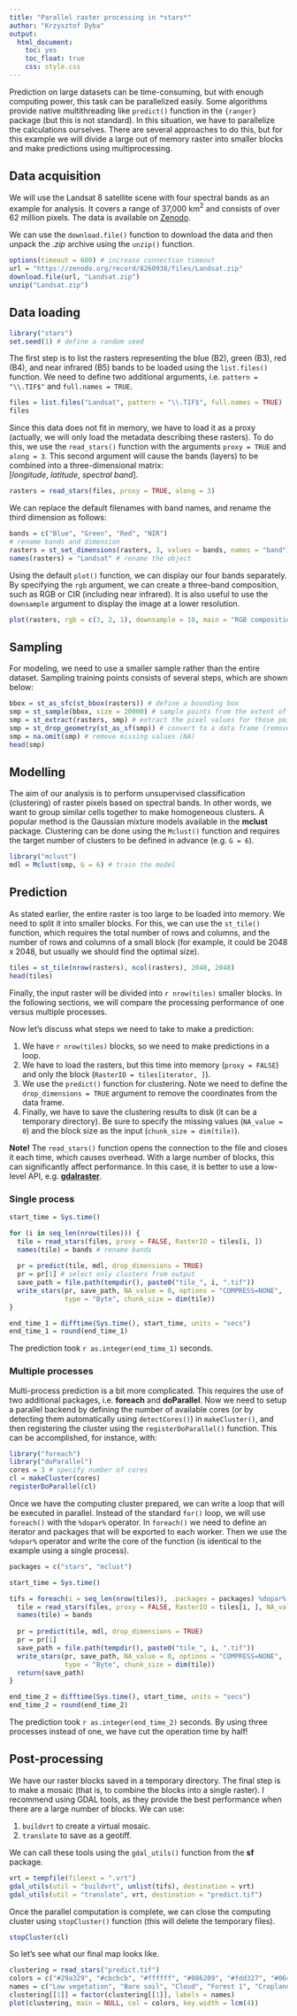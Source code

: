 ```yaml
---
title: "Parallel raster processing in *stars*"
author: "Krzysztof Dyba"
output:
  html_document:
    toc: yes
    toc_float: true
    css: style.css
---
```


Prediction on large datasets can be time-consuming, but with enough computing 
power, this task can be parallelized easily. Some algorithms provide native
multithreading like `predict()` function in the `{ranger}` package (but this is
not standard). In this situation, we have to parallelize the calculations
ourselves. There are several approaches to do this, but for this example we will
divide a large out of memory raster into smaller blocks and make predictions
using multiprocessing.

## Data acquisition

We will use the Landsat 8 satellite scene with four spectral bands as an example
for analysis. It covers a range of 37,000 km$^2$ and consists of over 62 million
pixels. The data is available on [Zenodo](https://zenodo.org/record/8260938).

We can use the `download.file()` function to download the data and then unpack the
*.zip* archive using the `unzip()` function.

```r
options(timeout = 600) # increase connection timeout
url = "https://zenodo.org/record/8260938/files/Landsat.zip"
download.file(url, "Landsat.zip")
unzip("Landsat.zip")
```

## Data loading

```r
library("stars")
set.seed(1) # define a random seed
```

The first step is to list the rasters representing the blue (B2), green (B3),
red (B4), and near infrared (B5) bands to be loaded using the `list.files()`
function. We need to define two additional arguments, i.e. `pattern = "\\.TIF$"`
and `full.names = TRUE`.

```r
files = list.files("Landsat", pattern = "\\.TIF$", full.names = TRUE)
files
```

Since this data does not fit in memory, we have to load it as a proxy (actually,
we will only load the metadata describing these rasters). To do this, we use the
`read_stars()` function with the arguments `proxy = TRUE` and `along = 3`. This
second argument will cause the bands (layers) to be combined into a
three-dimensional matrix: $[longitude, \ latitude, \ spectral \ band]$.

```r
rasters = read_stars(files, proxy = TRUE, along = 3)
```

We can replace the default filenames with band names, and rename the third
dimension as follows:

```r
bands = c("Blue", "Green", "Red", "NIR")
# rename bands and dimension
rasters = st_set_dimensions(rasters, 3, values = bands, names = "band")
names(rasters) = "Landsat" # rename the object
```

Using the default `plot()` function, we can display our four bands separately.
By specifying the `rgb` argument, we can create a three-band composition,
such as RGB or CIR (including near infrared). It is also useful to use the
`downsample` argument to display the image at a lower resolution.

```r
plot(rasters, rgb = c(3, 2, 1), downsample = 10, main = "RGB composition")
```

## Sampling

For modeling, we need to use a smaller sample rather than the entire dataset.
Sampling training points consists of several steps, which are shown below:

```r
bbox = st_as_sfc(st_bbox(rasters)) # define a bounding box
smp = st_sample(bbox, size = 20000) # sample points from the extent of the polygon
smp = st_extract(rasters, smp) # extract the pixel values for those points
smp = st_drop_geometry(st_as_sf(smp)) # convert to a data frame (remove geometry)
smp = na.omit(smp) # remove missing values (NA)
head(smp)
```

## Modelling

The aim of our analysis is to perform unsupervised classification (clustering)
of raster pixels based on spectral bands. In other words, we want to group similar
cells together to make homogeneous clusters. A popular method is the Gaussian
mixture models available in the **mclust** package. Clustering can be done using
the `Mclust()` function and requires the target number of clusters to be defined
in advance (e.g. `G = 6`).

```r
library("mclust")
mdl = Mclust(smp, G = 6) # train the model
```

## Prediction

As stated earlier, the entire raster is too large to be loaded into memory.
We need to split it into smaller blocks. For this, we can use the `st_tile()`
function, which requires the total number of rows and columns, and the number
of rows and columns of a small block (for example, it could be 2048 x 2048,
but usually we should find the optimal size).

```r
tiles = st_tile(nrow(rasters), ncol(rasters), 2048, 2048)
head(tiles)
```

Finally, the input raster will be divided into `r nrow(tiles)` smaller blocks.
In the following sections, we will compare the processing performance of one
versus multiple processes.

Now let's discuss what steps we need to take to make a prediction:

1. We have `r nrow(tiles)` blocks, so we need to make predictions in a loop.
2. We have to load the rasters, but this time into memory (`proxy = FALSE`) and
only the block (`RasterIO = tiles[iterator, ]`).
3. We use the `predict()` function for clustering. Note we need to define the
`drop_dimensions = TRUE` argument to remove the coordinates from the data frame.
4. Finally, we have to save the clustering results to disk (it can be a temporary
directory). Be sure to specify the missing values (`NA_value = 0`) and the block
size as the input (`chunk_size = dim(tile)`).

**Note!** The `read_stars()` function opens the connection to the file and closes
it each time, which causes overhead. With a large number of blocks, this can
significantly affect performance. In this case, it is better to use a low-level
API, e.g. **[gdalraster](https://github.com/USDAForestService/gdalraster)**.

### Single process

```r
start_time = Sys.time()

for (i in seq_len(nrow(tiles))) {
  tile = read_stars(files, proxy = FALSE, RasterIO = tiles[i, ])
  names(tile) = bands # rename bands
  
  pr = predict(tile, mdl, drop_dimensions = TRUE)
  pr = pr[1] # select only clusters from output
  save_path = file.path(tempdir(), paste0("tile_", i, ".tif"))
  write_stars(pr, save_path, NA_value = 0, options = "COMPRESS=NONE",
              type = "Byte", chunk_size = dim(tile))
}

end_time_1 = difftime(Sys.time(), start_time, units = "secs")
end_time_1 = round(end_time_1)
```

The prediction took `r as.integer(end_time_1)` seconds.

### Multiple processes

Multi-process prediction is a bit more complicated. This requires the use of
two additional packages, i.e. **foreach** and **doParallel**. Now we need to
setup a parallel backend by defining the number of available cores (or by
detecting them automatically using `detectCores()`) in `makeCluster()`, and then
registering the cluster using the `registerDoParallel()` function. This can be
accomplished, for instance, with:

```r
library("foreach")
library("doParallel")
cores = 3 # specify number of cores
cl = makeCluster(cores)
registerDoParallel(cl)
```

Once we have the computing cluster prepared, we can write a loop that will be
executed in parallel. Instead of the standard `for()` loop, we will use `foreach()`
with the `%dopar%` operator. In `foreach()` we need to define an iterator and
packages that will be exported to each worker. Then we use the `%dopar%` operator
and write the core of the function (is identical to the example using a single
process).

```r
packages = c("stars", "mclust")

start_time = Sys.time()

tifs = foreach(i = seq_len(nrow(tiles)), .packages = packages) %dopar% {
  tile = read_stars(files, proxy = FALSE, RasterIO = tiles[i, ], NA_value = 0)
  names(tile) = bands
  
  pr = predict(tile, mdl, drop_dimensions = TRUE)
  pr = pr[1]
  save_path = file.path(tempdir(), paste0("tile_", i, ".tif"))
  write_stars(pr, save_path, NA_value = 0, options = "COMPRESS=NONE",
              type = "Byte", chunk_size = dim(tile))
  return(save_path)
}

end_time_2 = difftime(Sys.time(), start_time, units = "secs")
end_time_2 = round(end_time_2)
```

The prediction took `r as.integer(end_time_2)` seconds. By using three processes
instead of one, we have cut the operation time by half!

## Post-processing

We have our raster blocks saved in a temporary directory. The final step is to
make a mosaic (that is, to combine the blocks into a single raster). I recommend
using GDAL tools, as they provide the best performance when there are a large
number of blocks. We can use:

1. `buildvrt` to create a virtual mosaic.
2. `translate` to save as a geotiff.

We can call these tools using the `gdal_utils()` function from the **sf** package.

```r
vrt = tempfile(fileext = ".vrt")
gdal_utils(util = "buildvrt", unlist(tifs), destination = vrt)
gdal_utils(util = "translate", vrt, destination = "predict.tif")
```

Once the parallel computation is complete, we can close the computing cluster
using `stopCluster()` function (this will delete the temporary files).

```r
stopCluster(cl)
```

So let's see what our final map looks like.

```r
clustering = read_stars("predict.tif")
colors = c("#29a329", "#cbcbcb", "#ffffff", "#086209", "#fdd327", "#064d06")
names = c("Low vegetation", "Bare soil", "Cloud", "Forest 1", "Cropland", "Forest 2")
clustering[[1]] = factor(clustering[[1]], labels = names)
plot(clustering, main = NULL, col = colors, key.width = lcm(4))
```
